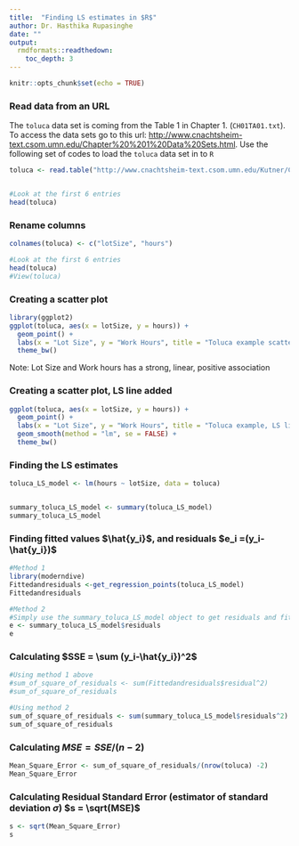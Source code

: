 ```yaml
---
title:  "Finding LS estimates in $R$"
author: Dr. Hasthika Rupasinghe
date: ""
output:
  rmdformats::readthedown:
    toc_depth: 3
---
```


```r
knitr::opts_chunk$set(echo = TRUE)
```

### Read data from an URL

The `toluca` data set is coming from the Table 1 in Chapter 1. (`CH01TA01.txt`). To access the data sets go to this url: [http://www.cnachtsheim-text.csom.umn.edu/Chapter%20%201%20Data%20Sets.html](http://www.cnachtsheim-text.csom.umn.edu/Chapter%20%201%20Data%20Sets.html). Use the following set of codes to load the `toluca` data set in to `R`

```r
toluca <- read.table("http://www.cnachtsheim-text.csom.umn.edu/Kutner/Chapter%20%201%20Data%20Sets/CH01TA01.txt", sep ="" , header = FALSE)


#Look at the first 6 entries
head(toluca)
```


### Rename columns 
<!-- This is how I should rename my x and y variables in the dataset-->

```r
colnames(toluca) <- c("lotSize", "hours")

#Look at the first 6 entries
head(toluca)
#View(toluca)
```

### Creating a scatter plot 
<!--  Make sure x and y variables are quantitative--> 

```r
library(ggplot2)
ggplot(toluca, aes(x = lotSize, y = hours)) +
  geom_point() +
  labs(x = "Lot Size", y = "Work Hours", title = "Toluca example scatter plot") +
  theme_bw()
```
Note: Lot Size and Work hours has a strong, linear, positive association



### Creating a scatter plot, LS line added

```r
ggplot(toluca, aes(x = lotSize, y = hours)) +
  geom_point() +
  labs(x = "Lot Size", y = "Work Hours", title = "Toluca example, LS line added") +
  geom_smooth(method = "lm", se = FALSE) +
  theme_bw()
```

### Finding the LS estimates
```r
toluca_LS_model <- lm(hours ~ lotSize, data = toluca)


summary_toluca_LS_model <- summary(toluca_LS_model)
summary_toluca_LS_model
```

### Finding fitted values $\hat{y_i}$, and residuals $e_i =(y_i-\hat{y_i})$

```r
#Method 1
library(moderndive)
Fittedandresiduals <-get_regression_points(toluca_LS_model)
Fittedandresiduals

#Method 2
#Simply use the summary_toluca_LS_model object to get residuals and fitted values
e <- summary_toluca_LS_model$residuals
e
```

### Calculating $SSE = \sum (y_i-\hat{y_i})^2$

```r
#Using method 1 above
#sum_of_square_of_residuals <- sum(Fittedandresiduals$residual^2)
#sum_of_square_of_residuals

#Using method 2
sum_of_square_of_residuals <- sum(summary_toluca_LS_model$residuals^2)
sum_of_square_of_residuals
```

### Calculating $MSE =SSE/(n-2)$

```r
Mean_Square_Error <- sum_of_square_of_residuals/(nrow(toluca) -2)
Mean_Square_Error

```

### Calculating Residual Standard Error (estimator of standard deviation $\sigma$) $s = \sqrt(MSE)$

```r
s <- sqrt(Mean_Square_Error)
s
```
